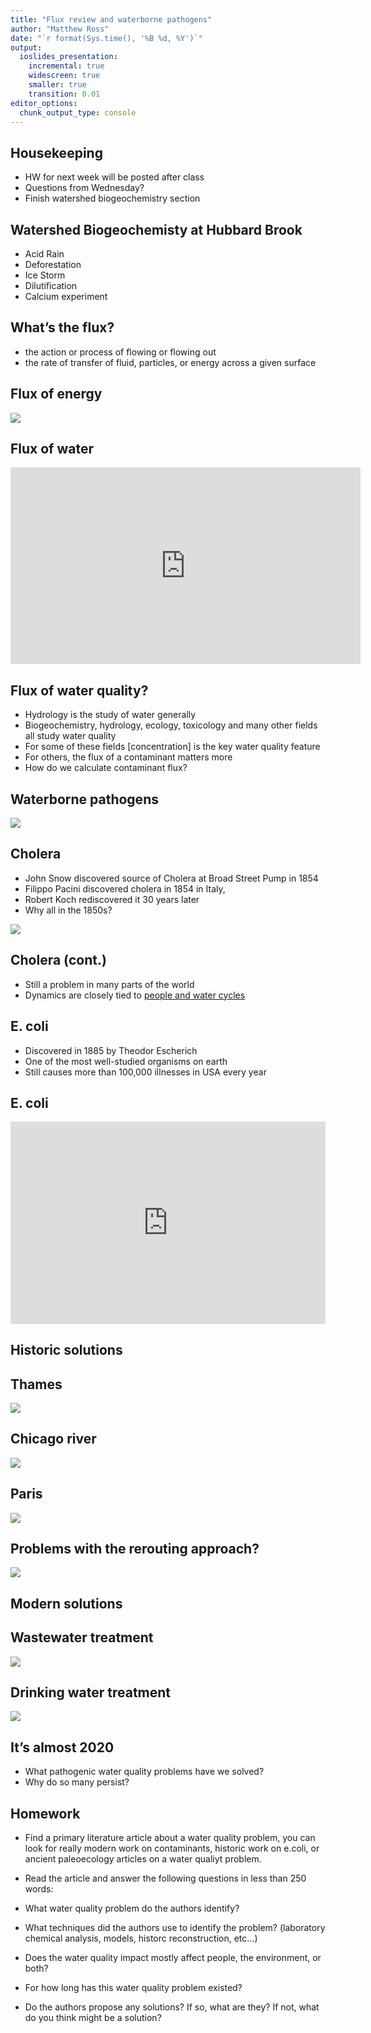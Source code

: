 ```yaml
---
title: "Flux review and waterborne pathogens"
author: "Matthew Ross"
date: "`r format(Sys.time(), '%B %d, %Y')`"
output:
  ioslides_presentation:
    incremental: true
    widescreen: true
    smaller: true
    transition: 0.01
editor_options: 
  chunk_output_type: console
---
```


<style>
slides > slide {
  overflow-x: auto !important;
  overflow-y: auto !important;
}
</style>


## Housekeeping

- HW for next week will be posted after class
- Questions from Wednesday? 
- Finish watershed biogeochemistry section

## Watershed Biogeochemisty at Hubbard Brook

- Acid Rain
- Deforestation
- Ice Storm
- Dilutification
- Calcium experiment


## What's the flux? 

- the action or process of flowing or flowing out
- the rate of transfer of fluid, particles, or energy across a given surface

## Flux of energy

<img src='https://i.ytimg.com/vi/NcBIbTFSwSI/maxresdefault.jpg'>

## Flux of water

<iframe width="560" height="315" src="https://www.youtube.com/embed/fh1OrsHY_H4" frameborder="0" allow="accelerometer; autoplay; encrypted-media; gyroscope; picture-in-picture" allowfullscreen></iframe>

## Flux of water quality?

- Hydrology is the study of water generally
- Biogeochemistry, hydrology, ecology, toxicology and many other fields all study water quality
- For some of these fields [concentration] is the key water quality feature
- For others, the flux of a contaminant matters more
- How do we calculate contaminant flux? 

## Waterborne pathogens

<img src='https://upload.wikimedia.org/wikipedia/commons/a/a2/The_silent_highwayman.jpg'>

## Cholera

- John Snow discovered source of Cholera at Broad Street Pump in 1854
- Filippo Pacini discovered cholera in 1854 in Italy, 
- Robert Koch rediscovered it 30 years later 
- Why all in the 1850s? 

<img src='https://www.ph.ucla.edu/epi/snow/graphics/cricketfig6.jpg'>


## Cholera (cont.)

- Still a problem in many parts of the world
- Dynamics are closely tied to [people and water cycles](https://www.pnas.org/content/pnas/109/17/6602.full.pdf)



## E. coli

- Discovered in 1885 by Theodor Escherich
- One of the most well-studied organisms on earth
- Still causes more than 100,000 illnesses in USA every year


## E. coli

<style>.mcclatchy-embed{position:relative;padding:40px 0 56.25%;height:0;overflow:hidden;max-width:100%}.mcclatchy-embed iframe{position:absolute;top:0;left:0;width:100%;height:100%}</style><div class="mcclatchy-embed"><iframe src="https://www.sacbee.com/news/local/article214286679.html/video-embed" width="640" height="400" frameborder="0" allowfullscreen="true"></iframe></div>


## Historic solutions

## Thames 

<img src='https://walkingthelandscape.files.wordpress.com/2016/03/cross-section-of-the-victoria-embankment.gif'>

## Chicago river

<img src='https://interactive.wttw.com/sites/default/files/13-0313_historical_Box_125_013.jpg'>

## Paris

<img src='https://media.nomadicmatt.com/sewersparis2.jpg'>

## Problems with the rerouting approach? {.build}

<img src='http://www.beachapedia.org/images/4/49/Cso-ss0-524.jpg'>

## Modern solutions

## Wastewater treatment

<img src='http://www.butec.com.lb/wp-content/uploads/2015/01/Tripoli-Wastewater-Treatment-Plant3-1140x555.jpg'>

## Drinking water treatment

<img src='https://www.edenprairie.org/Home/ShowPublishedImage/5487/636248337136570000'>

## It's almost 2020

- What pathogenic water quality problems have we solved?
- Why do so many persist? 

## Homework

- Find a primary literature article about a water quality problem, you can look for really modern work on contaminants, historic work on e.coli, or ancient paleoecology articles on a water qualiyt problem. 

- Read the article and answer the following questions in less than 250 words:

- What water quality problem do the authors identify?
- What techniques did the authors use to identify the problem? (laboratory chemical analysis, models, historc reconstruction, etc...)
- Does the water quality impact mostly affect people, the environment, or both? 
- For how long has this water quality problem existed? 
- Do the authors propose any solutions? If so, what are they? If not, what do you think might be a solution? 

